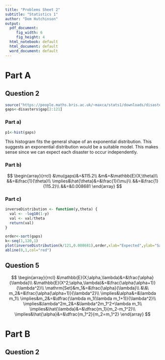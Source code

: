 ```yaml
---
title: "Problems Sheet 2"
subtitle: "Statistics 1"
author: "Dom Hutchinson"
output:
  pdf_document: 
     fig_width: 6
     fig_height: 4
  html_notebook: default
  html_document: default
  word_document: default
---
```

# Part A
## Question 2
```r
source("https://people.maths.bris.ac.uk/~maxca/stats1/downloads/disasters.R")
gaps<-disasters$gap[2:121]
```

### Part a)
```r
p1<-hist(gaps)
```
This histogram fits the general shape of an exponential distribution. This suggests an exponential distribution would be a suitable model. This makes sense since we can expect each disaster to occur independently.

### Part b)
$$
\begin{array}{rrcl}
&\mu(gaps)&=&115.2\\
&m&=&\mathbb{E}(X;\theta)\\
&&=&\frac{1}{\theta}\\
\implies&\hat{\theta}&=&\frac{1}{\mu}\\
&&=&\frac{1}{115.2}\\
&&=&0.008681
\end{array}
$$

### Part c)
```r
inverseDistribution <- function(y,theta) {
  val <- -log10(1-y)
  val <- val/theta
  return(val)
}

order<-sort(gaps)
k<-seq(1,120,1)
plot(inverseDistribution(k/121,0.008681),order,xlab="Expected",ylab="Sampled")
abline(0,1,col="red")
```

## Question 5

$$
\begin{array}{rrcl}
&\mathbb{E}(X;\alpha,\lambda)&=&\frac{\alpha}{\lambda}\\
&\mathbb{E}(X^2;\alpha,\lambda)&=&\frac{\alpha(\alpha+1)}{\lambda^2}\\
\mathrm{Set}&m_1&=&\frac{\alpha}{\lambda}\\
&\&\ m_2&=&\frac{\alpha(\alpha+1)}{\lambda^2}\\
\implies&\alpha&=&\lambda m_1\\
\implies&m_2&=&\dfrac{\lambda m_1(\lambda m_1+1)}{\lambda^2}\\
\implies&\lambda^2m_2&=&\lambda^2m_1^2+\lambda m_1\\
\implies&\hat{\lambda}&=&\dfrac{m_1}{m_2-m_1^2}\\
\implies&\hat{\alpha}&=&\dfrac{m_1^2}{m_2=m_1^2}
\end{array}
$$

# Part B

## Question 2